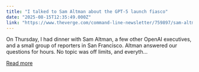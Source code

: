 ```yaml
---
title: "I talked to Sam Altman about the GPT-5 launch fiasco"
date: "2025-08-15T12:35:49.000Z"
link: "https://www.theverge.com/command-line-newsletter/759897/sam-altman-chatgpt-openai-social-media-google-chrome-interview"
---
```


On Thursday, I had dinner with Sam Altman, a few other OpenAI executives, and a small group of reporters in San Francisco. Altman answered our questions for hours. No topic was off limits, and everyth...

[Read more](https://www.theverge.com/command-line-newsletter/759897/sam-altman-chatgpt-openai-social-media-google-chrome-interview)
